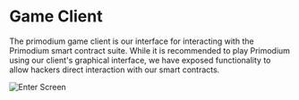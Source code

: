 # Game Client

The primodium game client is our interface for interacting with the Primodium smart contract suite.
While it is recommended to play Primodium using our client's graphical interface, we have exposed functionality to allow hackers direct interaction with our smart contracts.

![Enter Screen](../public/client.png)

